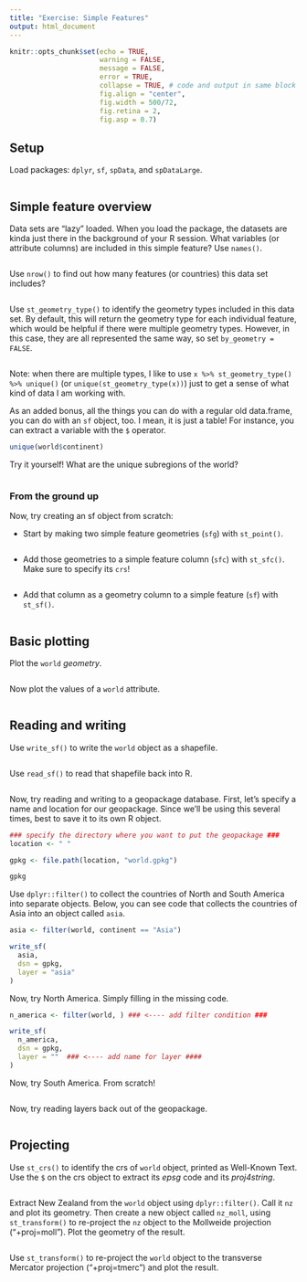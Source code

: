 ```yaml
---
title: "Exercise: Simple Features"
output: html_document
---
```


```r
knitr::opts_chunk$set(echo = TRUE,
                      warning = FALSE,
                      message = FALSE,
                      error = TRUE,
                      collapse = TRUE, # code and output in same block
                      fig.align = "center",
                      fig.width = 500/72,
                      fig.retina = 2,
                      fig.asp = 0.7)
```



## Setup

Load packages: `dplyr`, `sf`, `spData`, and `spDataLarge`.

```r

```



## Simple feature overview

Data sets are "lazy" loaded. When you load the package, the datasets are kinda just there in the background of your R session. What variables (or attribute columns) are included in this simple feature? Use `names()`.

```r

```

Use `nrow()` to find out how many features (or countries) this data set includes?

```r

```

Use `st_geometry_type()` to identify the geometry types included in this data set. By default, this will return the geometry type for each individual feature, which would be helpful if there were multiple geometry types. However, in this case, they are all represented the same way, so set `by_geometry = FALSE`.  

```r


```

Note: when there are multiple types, I like to use `x %>% st_geometry_type() %>% unique()` (or `unique(st_geometry_type(x))`) just to get a sense of what kind of data I am working with.

As an added bonus, all the things you can do with a regular old data.frame, you can do with an `sf` object, too. I mean, it is just a table! For instance, you can extract a variable with the `$` operator. 

```r

unique(world$continent)

```

Try it yourself! What are the unique subregions of the world?

```r

```


### From the ground up

Now, try creating an sf object from scratch: 

* Start by making two simple feature geometries (`sfg`) with `st_point()`.

```r

```

* Add those geometries to a simple feature column (`sfc`) with `st_sfc()`. Make sure to specify its `crs`!

```r

```

* Add that column as a geometry column to a simple feature (`sf`) with `st_sf()`. 

```r

```



## Basic plotting

Plot the `world` _geometry_.

```r

```

Now plot the values of a `world` attribute. 

```r

```



## Reading and writing

Use `write_sf()` to write the `world` object as a shapefile.

```r

```

Use `read_sf()` to read that shapefile back into R.

```r

```

Now, try reading and writing to a geopackage database. First, let's specify a name and location for our geopackage. Since we'll be using this several times, best to save it to its own R object. 

```r

### specify the directory where you want to put the geopackage ###
location <- " " 

gpkg <- file.path(location, "world.gpkg") 

gpkg

```

Use `dplyr::filter()` to collect the countries of North and South America into separate objects. Below, you can see code that collects the countries of Asia into an object called `asia`.

```r

asia <- filter(world, continent == "Asia")

write_sf(
  asia,
  dsn = gpkg, 
  layer = "asia"
)

```

Now, try North America. Simply filling in the missing code.

```r

n_america <- filter(world, ) ### <---- add filter condition ###

write_sf(
  n_america,
  dsn = gpkg,
  layer = ""  ### <---- add name for layer ####
)

```

Now, try South America. From scratch!

```r

```

Now, try reading layers back out of the geopackage.

```r

```



## Projecting

Use `st_crs()` to identify the crs of `world` object, printed as Well-Known Text. Use the `$` on the crs object to extract its _epsg_ code and its _proj4string_.

```r

```

Extract New Zealand from the `world` object using `dplyr::filter()`. Call it `nz` and plot its geometry. Then create a new object called `nz_moll`, using `st_transform()` to re-project the `nz` object to the Mollweide projection ("+proj=moll"). Plot the geometry of the result.

```r

```

Use `st_transform()` to re-project the `world` object to the transverse Mercator projection ("+proj=tmerc") and plot the result.

```r

```



